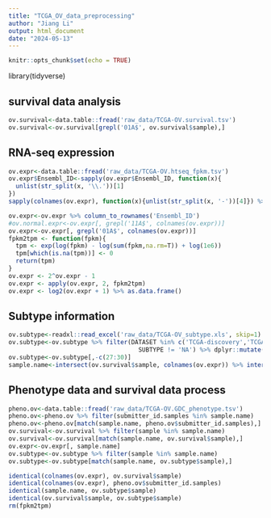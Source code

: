 ---
title: "TCGA_OV_data_preprocessing"
author: "Jiang Li"
output: html_document
date: "2024-05-13"
---

```{r setup, include=FALSE}
knitr::opts_chunk$set(echo = TRUE)
```

library(tidyverse)

## survival data analysis
```{r}
ov.survival<-data.table::fread('raw_data/TCGA-OV.survival.tsv')
ov.survival<-ov.survival[grepl('01A$', ov.survival$sample),]
```


## RNA-seq expression 
```{r}
ov.expr<-data.table::fread('raw_data/TCGA-OV.htseq_fpkm.tsv')
ov.expr$Ensembl_ID<-sapply(ov.expr$Ensembl_ID, function(x){
  unlist(str_split(x, '\\.'))[1]
})
sapply(colnames(ov.expr), function(x){unlist(str_split(x, '-'))[4]}) %>% table()

ov.expr<-ov.expr %>% column_to_rownames('Ensembl_ID')
#ov.normal.expr<-ov.expr[, grepl('11A$', colnames(ov.expr))]
ov.expr<-ov.expr[, grepl('01A$', colnames(ov.expr))]
fpkm2tpm <- function(fpkm){
  tpm <- exp(log(fpkm) - log(sum(fpkm,na.rm=T)) + log(1e6))
  tpm[which(is.na(tpm))] <- 0
  return(tpm)
}
ov.expr <- 2^ov.expr - 1
ov.expr <- apply(ov.expr, 2, fpkm2tpm)
ov.expr <- log2(ov.expr + 1) %>% as.data.frame()
```


## Subtype information
```{r}
ov.subtype<-readxl::read_excel('raw_data/TCGA-OV_subtype.xls', skip=1)
ov.subtype<-ov.subtype %>% filter(DATASET %in% c('TCGA-discovery','TCGA-validation') & 
                                    SUBTYPE != 'NA') %>% dplyr::mutate(sample=paste0(ID,'-01A'))
ov.subtype<-ov.subtype[,-c(27:30)]
sample.name<-intersect(ov.survival$sample, colnames(ov.expr)) %>% intersect(ov.subtype$sample)
```


## Phenotype data and survival data process
```{r}
pheno.ov<-data.table::fread('raw_data/TCGA-OV.GDC_phenotype.tsv')
pheno.ov<-pheno.ov %>% filter(submitter_id.samples %in% sample.name)
pheno.ov<-pheno.ov[match(sample.name, pheno.ov$submitter_id.samples),]
ov.survival<-ov.survival %>% filter(sample %in% sample.name)
ov.survival<-ov.survival[match(sample.name, ov.survival$sample),]
ov.expr<-ov.expr[, sample.name]
ov.subtype<-ov.subtype %>% filter(sample %in% sample.name)
ov.subtype<-ov.subtype[match(sample.name, ov.subtype$sample),]

identical(colnames(ov.expr), ov.survival$sample)
identical(colnames(ov.expr), pheno.ov$submitter_id.samples)
identical(sample.name, ov.subtype$sample)
identical(ov.survival$sample, ov.subtype$sample)
rm(fpkm2tpm)
```

